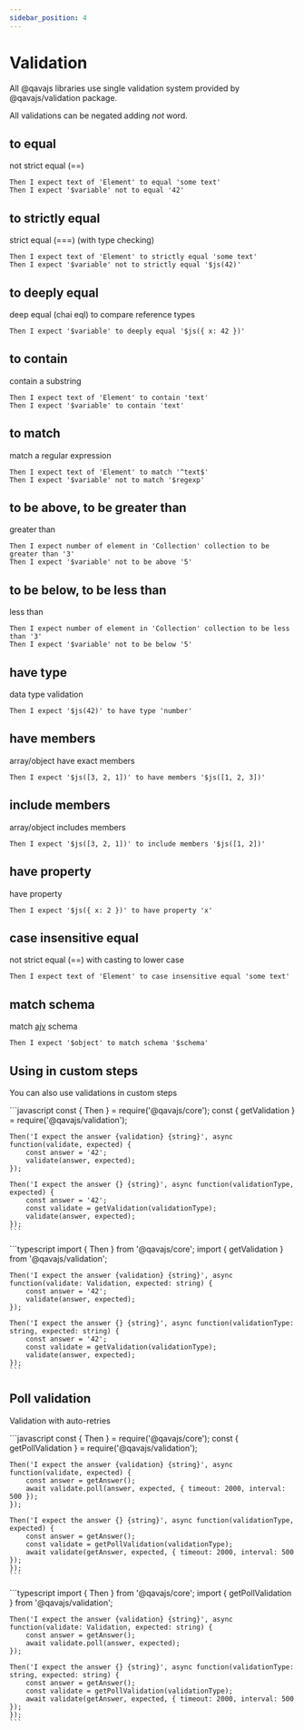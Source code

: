 ```yaml
---
sidebar_position: 4
---
```



# Validation
All @qavajs libraries use single validation system provided by @qavajs/validation package.

All validations can be negated adding _not_ word.

## to equal
not strict equal (==)
```gherkin
Then I expect text of 'Element' to equal 'some text'
Then I expect '$variable' not to equal '42'
```

## to strictly equal
strict equal (===) (with type checking)
```gherkin
Then I expect text of 'Element' to strictly equal 'some text'
Then I expect '$variable' not to strictly equal '$js(42)'
```

## to deeply equal
deep equal (chai eql) to compare reference types
```gherkin
Then I expect '$variable' to deeply equal '$js({ x: 42 })'
```

## to contain
contain a substring
```gherkin
Then I expect text of 'Element' to contain 'text'
Then I expect '$variable' to contain 'text'
```

## to match
match a regular expression
```gherkin
Then I expect text of 'Element' to match '^text$'
Then I expect '$variable' not to match '$regexp'
```

## to be above, to be greater than
greater than
```gherkin
Then I expect number of element in 'Collection' collection to be greater than '3'
Then I expect '$variable' not to be above '5'
```

## to be below, to be less than
less than
```gherkin
Then I expect number of element in 'Collection' collection to be less than '3'
Then I expect '$variable' not to be below '5'
```

## have type
data type validation
```gherkin
Then I expect '$js(42)' to have type 'number'
```

## have members
array/object have exact members
```gherkin
Then I expect '$js([3, 2, 1])' to have members '$js([1, 2, 3])'
```

## include members
array/object includes members
```gherkin
Then I expect '$js([3, 2, 1])' to include members '$js([1, 2])'
```

## have property
have property
```gherkin
Then I expect '$js({ x: 2 })' to have property 'x'
```

## case insensitive equal
not strict equal (==) with casting to lower case
```gherkin
Then I expect text of 'Element' to case insensitive equal 'some text'
```

## match schema
match [ajv](https://www.npmjs.com/package/ajv) schema
```gherkin
Then I expect '$object' to match schema '$schema'
```

## Using in custom steps
You can also use validations in custom steps

<Tabs>
  <TabItem value="js" label="JavaScript">
    ```javascript
    const { Then } = require('@qavajs/core');
    const { getValidation } = require('@qavajs/validation');

    Then('I expect the answer {validation} {string}', async function(validate, expected) {
        const answer = '42';
        validate(answer, expected);
    });

    Then('I expect the answer {} {string}', async function(validationType, expected) {
        const answer = '42';
        const validate = getValidation(validationType);
        validate(answer, expected);
    });
    ```
  </TabItem>
  <TabItem value="ts" label="TypeScript" default>
    ```typescript
    import { Then } from '@qavajs/core';
    import { getValidation } from '@qavajs/validation';

    Then('I expect the answer {validation} {string}', async function(validate: Validation, expected: string) {
        const answer = '42';
        validate(answer, expected);
    });

    Then('I expect the answer {} {string}', async function(validationType: string, expected: string) {
        const answer = '42';
        const validate = getValidation(validationType);
        validate(answer, expected);
    });
    ```
  </TabItem>
</Tabs>

## Poll validation
Validation with auto-retries

<Tabs>
  <TabItem value="js" label="JavaScript">
    ```javascript
    const { Then } = require('@qavajs/core');
    const { getPollValidation } = require('@qavajs/validation');

    Then('I expect the answer {validation} {string}', async function(validate, expected) {
        const answer = getAnswer();
        await validate.poll(answer, expected, { timeout: 2000, interval: 500 });
    });

    Then('I expect the answer {} {string}', async function(validationType, expected) {
        const answer = getAnswer();
        const validate = getPollValidation(validationType);
        await validate(getAnswer, expected, { timeout: 2000, interval: 500 });
    });
    ```
  </TabItem>
  <TabItem value="ts" label="TypeScript" default>
    ```typescript
    import { Then } from '@qavajs/core';
    import { getPollValidation } from '@qavajs/validation';

    Then('I expect the answer {validation} {string}', async function(validate: Validation, expected: string) {
        const answer = getAnswer();
        await validate.poll(answer, expected);
    });

    Then('I expect the answer {} {string}', async function(validationType: string, expected: string) {
        const answer = getAnswer();
        const validate = getPollValidation(validationType);
        await validate(getAnswer, expected, { timeout: 2000, interval: 500 });
    });
    ```
  </TabItem>
</Tabs>




